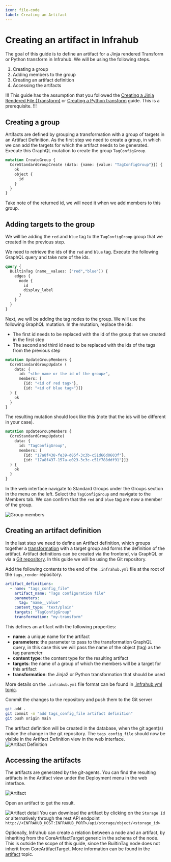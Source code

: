 ```yaml
---
icon: file-code
label: Creating an Artifact
---
```

# Creating an artifact in Infrahub

The goal of this guide is to define an artifact for a Jinja rendered Transform or Python transform in Infrahub. We will be using the following steps.

1. Creating a group
2. Adding members to the group
3. Creating an artifact definition
4. Accessing the artifacts

!!!
This guide has the assumption that you followed the [Creating a Jinja Rendered File (Transform)](./jinja2-transform.mdx) or [Creating a Python transform](./python-transform.mdx) guide. This is a prerequisite.
!!!

## Creating a group

Artifacts are defined by grouping a transformation with a group of targets in an Artifact Definition. As the first step we need to create a group, in which we can add the targets for which the artifact needs to be generated. Execute this GraphQL mutation to create the group `TagConfigGroup`.

```GraphQL
mutation CreateGroup {
  CoreStandardGroupCreate (data: {name: {value: "TagConfigGroup"}}) {
    ok
    object {
      id
    }
  }
}
```

Take note of the returned id, we will need it when we add members to this group.

## Adding targets to the group

We will be adding the `red` and `blue` tag to the `TagConfigGroup` group that we created in the previous step.

We need to retrieve the ids of the `red` and `blue` tag. Execute the following GraphQL query and take note of the ids.

```GraphQL
query {
  BuiltinTag (name__values: ["red","blue"]) {
    edges {
      node {
        id
        display_label
      }
    }
  }
}
```

Next, we will be adding the tag nodes to the group. We will use the following GraphQL mutation.
In the mutation, replace the ids:

- The first id needs to be replaced with the id of the group that we created in the first step
- The second and third id need to be replaced with the ids of the tags from the previous step

```graphql
mutation UpdateGroupMembers {
  CoreStandardGroupUpdate (
    data: {
      id: "<the name or the id of the group>",
      members: [
        {id: "<id of red tag>"},
        {id: "<id of blue tag>"}]}
  ) {
    ok
  }
}
```

The resulting mutation should look like this (note that the ids will be different in your case).

```GraphQL
mutation UpdateGroupMembers {
  CoreStandardGroupUpdate(
    data: {
      id: "TagConfigGroup",
      members: [
        {id: "17a8f438-fe39-d85f-3c3b-c51d66d0603f"},
        {id: "17a8f437-157a-e023-3c3c-c51f788ddf91"}]}
  ) {
    ok
  }
}
```

In the web interface navigate to Standard Groups under the Groups section in the menu on the left.
Select the `TagConfigGroup` and navigate to the Members tab. We can confirm that the `red` and `blue` tag are now a member of the group.

![Group members](../media/guides/artifact/artifact_group_members.png)

## Creating an artifact definition

In the last step we need to define an Artifact definition, which groups together a [transformation](../topics/transformation.mdx) with a target group and forms the definition of the artifact. Artifact definitions can be created via the frontend, via GraphQL or via a [Git repository](../topics/repository.mdx). In this guide we will be using the Git repository.

Add the following contents to the end of the `.infrahub.yml` file at the root of the `tags_render` repository.

```yaml
artifact_definitions:
  - name: "tags_config_file"
    artifact_name: "Tags configuration file"
    parameters:
      tag: "name__value"
    content_type: "text/plain"
    targets: "TagConfigGroup"
    transformation: "my-transform"
```

This defines an artifact with the following properties:

- **name**: a unique name for the artifact
- **parameters**: the parameter to pass to the transformation GraphQL query, in this case this we will pass the name of the object (tag) as the tag parameter
- **content type**: the content type for the resulting artifact
- **targets**: the name of a group of which the members will be a target for this artifact
- **transformation**: the Jinja2 or Python transformation that should be used

More details on the `.infrahub.yml` file format can be found in [.infrahub.yml topic](../topics/infrahub-yml.mdx).

Commit the changes to the repository and push them to the Git server

```bash
git add .
git commit -m "add tags_config_file artifact definition"
git push origin main
```

The artifact definition will be created in the database, when the git agent(s) notice the change in the git repository. The `tags_config_file` should now be visible in the Artifact Definition view in the web interface.
![Artifact Definition](../media/guides/artifact/artifact_definition.png)

## Accessing the artifacts

The artifacts are generated by the git-agents. You can find the resulting artifacts in the Artifact view under the Deployment menu in the web interface.

![Artifact](../media/guides/artifact/artifact_view.png)

Open an artifact to get the result.

![Artifact detail](../media/guides/artifact/artifact_detail.png)
You can download the artifact by clicking on the `Storage Id` or alternatively through the rest API endpoint `http://<INFRAHUB_HOST:INFRAHUB_PORT>/api/storage/object/<storage_id>`

Optionally, Infrahub can create a relation between a node and an artifact, by inheriting from the CoreArtifactTarget generic in the schema of the node. This is outside the scope of this guide, since the BuiltinTag node does not inherit from CoreArtifactTarget. More information can be found in the [artifact](../topics/artifact.mdx) topic.
